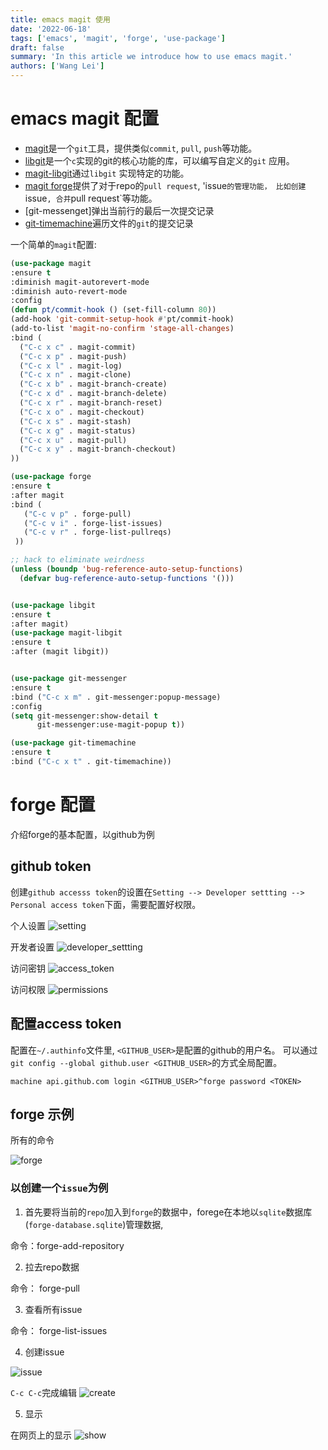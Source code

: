 ```yaml
---
title: emacs magit 使用
date: '2022-06-18'
tags: ['emacs', 'magit', 'forge', 'use-package']
draft: false
summary: 'In this article we introduce how to use emacs magit.'
authors: ['Wang Lei']
---
```


# emacs magit 配置

- [magit](https://magit.vc/)是一个`git`工具，提供类似`commit`, `pull`, `push`等功能。
- [libgit](https://libgit2.org/)是一个`c`实现的git的核心功能的库，可以编写自定义的`git`
应用。
- [magit-libgit](https://github.com/magit/magit/blob/master/lisp/magit-libgit.el)通过`libgit`
实现特定的功能。
- [magit forge](https://github.com/magit/forge)提供了对于repo的`pull request`, 'issue`的管理功能，
比如创建`issue`, 合并`pull request`等功能。
- [git-messenget]弹出当前行的最后一次提交记录
- [git-timemachine](https://melpa.org/#/git-timemachine)遍历文件的`git`的提交记录

一个简单的`magit`配置:

```lisp
(use-package magit
:ensure t
:diminish magit-autorevert-mode
:diminish auto-revert-mode
:config
(defun pt/commit-hook () (set-fill-column 80))
(add-hook 'git-commit-setup-hook #'pt/commit-hook)
(add-to-list 'magit-no-confirm 'stage-all-changes)
:bind (
  ("C-c x c" . magit-commit)
  ("C-c x p" . magit-push)
  ("C-c x l" . magit-log)
  ("C-c x n" . magit-clone)
  ("C-c x b" . magit-branch-create)
  ("C-c x d" . magit-branch-delete)
  ("C-c x r" . magit-branch-reset)
  ("C-c x o" . magit-checkout)
  ("C-c x s" . magit-stash)
  ("C-c x g" . magit-status)
  ("C-c x u" . magit-pull)
  ("C-c x y" . magit-branch-checkout)
))

(use-package forge
:ensure t
:after magit
:bind (
   ("C-c v p" . forge-pull)
   ("C-c v i" . forge-list-issues)
   ("C-c v r" . forge-list-pullreqs)
 ))

;; hack to eliminate weirdness
(unless (boundp 'bug-reference-auto-setup-functions)
  (defvar bug-reference-auto-setup-functions '()))


(use-package libgit
:ensure t
:after magit)
(use-package magit-libgit
:ensure t
:after (magit libgit))


(use-package git-messenger
:ensure t
:bind ("C-c x m" . git-messenger:popup-message)
:config
(setq git-messenger:show-detail t
      git-messenger:use-magit-popup t))

(use-package git-timemachine
:ensure t
:bind ("C-c x t" . git-timemachine))
```
# forge 配置

介绍forge的基本配置，以github为例

## github token

创建`github accesss token`的设置在`Setting --> Developer settting --> Personal access token`下面，需要配置好权限。


个人设置
![setting](/static/images/magit/1.png)

开发者设置
![developer_settting](/static/images/magit/2.png)

访问密钥
![access_token](/statci/images/3.png)

访问权限
![permissions](/static/images/4.png)

## 配置access token

配置在`~/.authinfo`文件里, `<GITHUB_USER>`是配置的github的用户名。
可以通过`git config --global github.user <GITHUB_USER>`的方式全局配置。

```示例配置
machine api.github.com login <GITHUB_USER>^forge password <TOKEN>
```

## forge 示例

所有的命令

![forge](/static/images/magit/5.png)

### 以创建一个`issue`为例

1. 首先要将当前的`repo`加入到`forge`的数据中，forege在本地以`sqlite`数据库(`forge-database.sqlite`)管理数据,


命令：forge-add-repository


2. 拉去repo数据


命令： forge-pull


3. 查看所有issue


命令： forge-list-issues


4. 创建issue

![issue](/static/images/magit/6.png)

`C-c C-c`完成编辑
![create](/static/images/magit/7.png)

5. 显示

在网页上的显示
![show](/static/images/magit/8.png)

